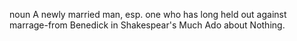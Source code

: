 noun A newly married man, esp. one who has long held out against marrage-from Benedick in Shakespear's Much Ado about Nothing.

{{wikify}}